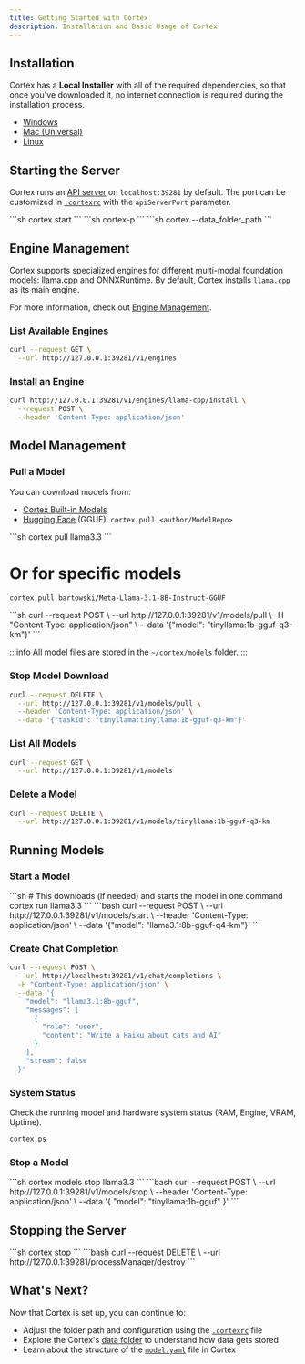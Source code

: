 ```yaml
---
title: Getting Started with Cortex
description: Installation and Basic Usage of Cortex
---
```



## Installation

Cortex has a **Local Installer** with all of the required dependencies, so that once you've downloaded it, no internet connection is required during the installation process.
- [Windows](https://app.cortexcpp.com/download/latest/windows-amd64-local)
- [Mac (Universal)](https://app.cortexcpp.com/download/latest/mac-universal-local)
- [Linux](https://app.cortexcpp.com/download/latest/linux-amd64-local)

## Starting the Server

Cortex runs an [API server](https://cortex.so/api-reference) on `localhost:39281` by default. The port can be customized in [`.cortexrc`](/docs/architecture/cortexrc) with the `apiServerPort` parameter.

<Tabs>
  <TabItem label="Basic">
  ```sh
  cortex start
  ```
  </TabItem>
  <TabItem label="Custom Port">
  ```sh
  cortex-p <port_number>
  ```
  </TabItem>
  <TabItem label="Custom Data Folder">
  ```sh
  cortex --data_folder_path <your_directory>
  ```
  </TabItem>
</Tabs>

## Engine Management

Cortex supports specialized engines for different multi-modal foundation models: llama.cpp and ONNXRuntime. By default, Cortex installs `llama.cpp` as its main engine.

For more information, check out [Engine Management](/docs/engines).

### List Available Engines
```bash
curl --request GET \
  --url http://127.0.0.1:39281/v1/engines
```

### Install an Engine
```bash
curl http://127.0.0.1:39281/v1/engines/llama-cpp/install \
  --request POST \
  --header 'Content-Type: application/json'
```

## Model Management

### Pull a Model

You can download models from:
- [Cortex Built-in Models](https://cortex.so/models)
- [Hugging Face](https://huggingface.co) (GGUF): `cortex pull <author/ModelRepo>`

<Tabs>
  <TabItem label="Command Line">
  ```sh
  cortex pull llama3.3
  ```
  
  # Or for specific models
  ```sh
  cortex pull bartowski/Meta-Llama-3.1-8B-Instruct-GGUF
  ```
  </TabItem>
  <TabItem label="API">
  ```sh
  curl --request POST \
    --url http://127.0.0.1:39281/v1/models/pull \
    -H "Content-Type: application/json" \
    --data '{"model": "tinyllama:1b-gguf-q3-km"}'
  ```
  </TabItem>
</Tabs>

:::info
All model files are stored in the `~/cortex/models` folder.
:::

### Stop Model Download
```sh
curl --request DELETE \
  --url http://127.0.0.1:39281/v1/models/pull \
  --header 'Content-Type: application/json' \
  --data '{"taskId": "tinyllama:tinyllama:1b-gguf-q3-km"}'
```

### List All Models
```bash
curl --request GET \
  --url http://127.0.0.1:39281/v1/models
```

### Delete a Model
```bash
curl --request DELETE \
  --url http://127.0.0.1:39281/v1/models/tinyllama:1b-gguf-q3-km
```

## Running Models

### Start a Model

<Tabs>
  <TabItem label="Command Line">
  ```sh
  # This downloads (if needed) and starts the model in one command
  cortex run llama3.3
  ```
  </TabItem>
  <TabItem label="API">
  ```bash
  curl --request POST \
    --url http://127.0.0.1:39281/v1/models/start \
    --header 'Content-Type: application/json' \
    --data '{"model": "llama3.1:8b-gguf-q4-km"}'
  ```
  </TabItem>
</Tabs>

### Create Chat Completion
```bash
curl --request POST \
  --url http://localhost:39281/v1/chat/completions \
  -H "Content-Type: application/json" \
  --data '{
    "model": "llama3.1:8b-gguf",
    "messages": [
      {
        "role": "user",
        "content": "Write a Haiku about cats and AI"
      }
    ],
    "stream": false
  }'
```

### System Status

Check the running model and hardware system status (RAM, Engine, VRAM, Uptime).

```sh
cortex ps
```

### Stop a Model

<Tabs>
  <TabItem label="Command Line">
  ```sh
  cortex models stop llama3.3
  ```
  </TabItem>
  <TabItem label="API">
  ```bash
  curl --request POST \
    --url http://127.0.0.1:39281/v1/models/stop \
    --header 'Content-Type: application/json' \
    --data '{
    "model": "tinyllama:1b-gguf"
  }'
  ```
  </TabItem>
</Tabs>

## Stopping the Server

<Tabs>
  <TabItem label="Command Line">
  ```sh
  cortex stop
  ```
  </TabItem>
  <TabItem label="API">
  ```bash
  curl --request DELETE \
    --url http://127.0.0.1:39281/processManager/destroy
  ```
  </TabItem>
</Tabs>

## What's Next?

Now that Cortex is set up, you can continue to:

- Adjust the folder path and configuration using the [`.cortexrc`](/docs/architecture/cortexrc) file
- Explore the Cortex's [data folder](/docs/architecture/data-folder) to understand how data gets stored
- Learn about the structure of the [`model.yaml`](/docs/capabilities/models/model-yaml) file in Cortex
